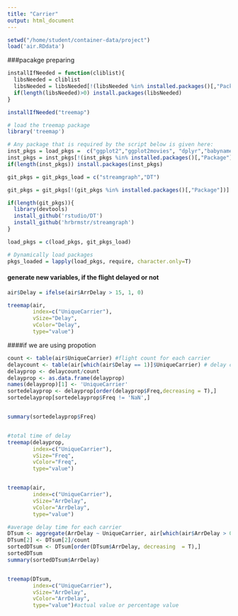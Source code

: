 ```yaml
---
title: "Carrier"
output: html_document
---
```


```r
setwd("/home/student/container-data/project")
load('air.RDdata')
```



###pacakge preparing 

```r
installIfNeeded = function(cliblist){
  libsNeeded = cliblist
  libsNeeded = libsNeeded[!(libsNeeded %in% installed.packages()[,"Package"])]
  if(length(libsNeeded)>0) install.packages(libsNeeded)
}

installIfNeeded("treemap")

# load the treemap package
library('treemap')

# Any package that is required by the script below is given here:
inst_pkgs = load_pkgs =  c("ggplot2","ggplot2movies", "dplyr","babynames","data.table","Rcpp")
inst_pkgs = inst_pkgs[!(inst_pkgs %in% installed.packages()[,"Package"])]
if(length(inst_pkgs)) install.packages(inst_pkgs)

git_pkgs = git_pkgs_load = c("streamgraph","DT")

git_pkgs = git_pkgs[!(git_pkgs %in% installed.packages()[,"Package"])]

if(length(git_pkgs)){
  library(devtools)
  install_github('rstudio/DT')
  install_github('hrbrmstr/streamgraph')
}

load_pkgs = c(load_pkgs, git_pkgs_load)

# Dynamically load packages
pkgs_loaded = lapply(load_pkgs, require, character.only=T)

```

#### generate new variables, if the flight delayed or not

```r
air$Delay = ifelse(air$ArrDelay > 15, 1, 0)
```


```r
treemap(air,
        index=c("UniqueCarrier"),
        vSize="Delay",
        vColor="Delay",
        type="value")
```


####if we are using propotion


```r
count <- table(air$UniqueCarrier) #flight count for each carrier
delaycount <- table(air[which(air$Delay == 1)]$UniqueCarrier) # delay count for each carrier
delayprop <- delaycount/count
delayprop <- as.data.frame(delayprop)
names(delayprop)[1] <- 'UniqueCarrier'
sortedelayprop <- delayprop[order(delayprop$Freq,decreasing = T),]
sortedelayprop[sortedelayprop$Freq != 'NaN',]


summary(sortedelayprop$Freq)


#total time of delay
treemap(delayprop,
        index=c("UniqueCarrier"),
        vSize="Freq",
        vColor="Freq",
        type="value")


treemap(air,
        index=c("UniqueCarrier"),
        vSize="ArrDelay",
        vColor="ArrDelay",
        type="value")

#average delay time for each carrier
DTsum <- aggregate(ArrDelay ~ UniqueCarrier, air[which(air$ArrDelay > 0)], sum)
DTsum[2] <- DTsum[2]/count
sortedDTsum <- DTsum[order(DTsum$ArrDelay, decreasing  = T),]
sortedDTsum
summary(sortedDTsum$ArrDelay)


treemap(DTsum,
        index=c("UniqueCarrier"),
        vSize="ArrDelay",
        vColor="ArrDelay",
        type="value")#actual value or percentage value

```
